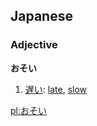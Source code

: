 ==Japanese==                             

===Adjective===
'''おそい'''

# [[遅い]]: [[late]], [[slow]]

[[pl:おそい]]